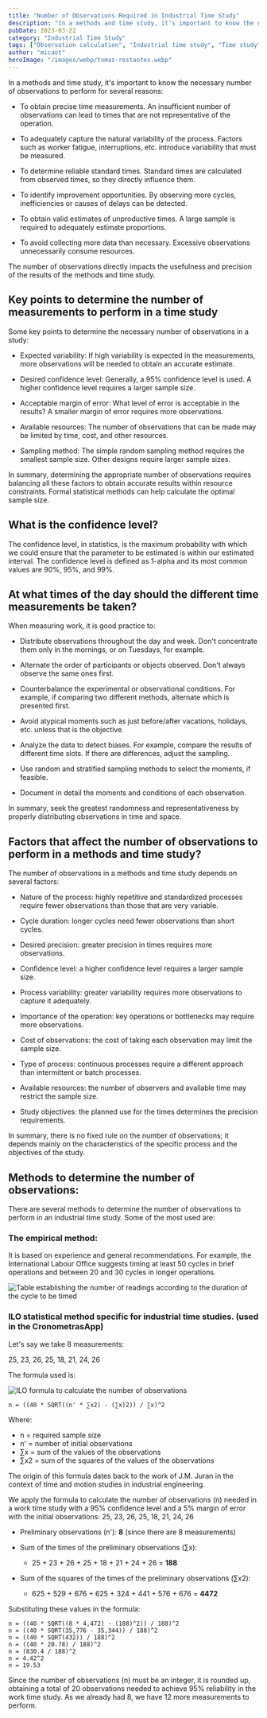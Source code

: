 ```yaml
---
title: "Number of Observations Required in Industrial Time Study"
description: "In a methods and time study, it's important to know the necessary number of observations to obtain accurate measurements and capture process variability."
pubDate: 2023-03-22
category: "Industrial Time Study"
tags: ["Observation calculation", "Industrial time study", "Time study", "ILO formula", "Methods engineering", "Margin of error", "Work measurement", "Confidence level", "Sample size", "Process variability"]
author: "micaot"
heroImage: "/images/webp/tomas-restantes.webp"
---
```




In a methods and time study, it's important to know the necessary number of observations to perform for several reasons:

- To obtain precise time measurements. An insufficient number of observations can lead to times that are not representative of the operation.

- To adequately capture the natural variability of the process. Factors such as worker fatigue, interruptions, etc. introduce variability that must be measured.

- To determine reliable standard times. Standard times are calculated from observed times, so they directly influence them.

- To identify improvement opportunities. By observing more cycles, inefficiencies or causes of delays can be detected.

- To obtain valid estimates of unproductive times. A large sample is required to adequately estimate proportions.

- To avoid collecting more data than necessary. Excessive observations unnecessarily consume resources.

The number of observations directly impacts the usefulness and precision of the results of the methods and time study.

## Key points to determine the number of measurements to perform in a time study

Some key points to determine the necessary number of observations in a study:

- Expected variability: If high variability is expected in the measurements, more observations will be needed to obtain an accurate estimate.

- Desired confidence level: Generally, a 95% confidence level is used. A higher confidence level requires a larger sample size.

- Acceptable margin of error: What level of error is acceptable in the results? A smaller margin of error requires more observations.

- Available resources: The number of observations that can be made may be limited by time, cost, and other resources.

- Sampling method: The simple random sampling method requires the smallest sample size. Other designs require larger sample sizes.

In summary, determining the appropriate number of observations requires balancing all these factors to obtain accurate results within resource constraints. Formal statistical methods can help calculate the optimal sample size.

## What is the confidence level?

The confidence level, in statistics, is the maximum probability with which we could ensure that the parameter to be estimated is within our estimated interval. The confidence level is defined as 1-alpha and its most common values are 90%, 95%, and 99%.

## At what times of the day should the different time measurements be taken?

When measuring work, it is good practice to:

- Distribute observations throughout the day and week. Don't concentrate them only in the mornings, or on Tuesdays, for example.

- Alternate the order of participants or objects observed. Don't always observe the same ones first.

- Counterbalance the experimental or observational conditions. For example, if comparing two different methods, alternate which is presented first.

- Avoid atypical moments such as just before/after vacations, holidays, etc. unless that is the objective.

- Analyze the data to detect biases. For example, compare the results of different time slots. If there are differences, adjust the sampling.

- Use random and stratified sampling methods to select the moments, if feasible.

- Document in detail the moments and conditions of each observation.

In summary, seek the greatest randomness and representativeness by properly distributing observations in time and space.

## Factors that affect the number of observations to perform in a methods and time study?

The number of observations in a methods and time study depends on several factors:

- Nature of the process: highly repetitive and standardized processes require fewer observations than those that are very variable.

- Cycle duration: longer cycles need fewer observations than short cycles.

- Desired precision: greater precision in times requires more observations.

- Confidence level: a higher confidence level requires a larger sample size.

- Process variability: greater variability requires more observations to capture it adequately.

- Importance of the operation: key operations or bottlenecks may require more observations.

- Cost of observations: the cost of taking each observation may limit the sample size.

- Type of process: continuous processes require a different approach than intermittent or batch processes.

- Available resources: the number of observers and available time may restrict the sample size.

- Study objectives: the planned use for the times determines the precision requirements.

In summary, there is no fixed rule on the number of observations; it depends mainly on the characteristics of the specific process and the objectives of the study.

## Methods to determine the number of observations:

There are several methods to determine the number of observations to perform in an industrial time study. Some of the most used are:

### The empirical method:

It is based on experience and general recommendations. For example, the International Labour Office suggests timing at least 50 cycles in brief operations and between 20 and 30 cycles in longer operations.

<img src="/images/webp/default.webp" alt="Table establishing the number of readings according to the duration of the cycle to be timed" />

### ILO statistical method specific for industrial time studies. (used in the CronometrasApp)

Let's say we take 8 measurements:

25, 23, 26, 25, 18, 21, 24, 26

The formula used is:

<img src="/images/webp/default.webp" alt="ILO formula to calculate the number of observations" />

```plaintext
n = ((40 * SQRT((n' * ∑x2) - (∑x)2)) / ∑x)^2
```

Where:

- n = required sample size
- n' = number of initial observations
- ∑x = sum of the values of the observations
- ∑x2 = sum of the squares of the values of the observations

The origin of this formula dates back to the work of J.M. Juran in the context of time and motion studies in industrial engineering.

We apply the formula to calculate the number of observations (n) needed in a work time study with a 95% confidence level and a 5% margin of error with the initial observations: 25, 23, 26, 25, 18, 21, 24, 26

- Preliminary observations (n'): **8** (since there are 8 measurements)

- Sum of the times of the preliminary observations (∑x):
  - 25 + 23 + 26 + 25 + 18 + 21 + 24 + 26 = **188**

- Sum of the squares of the times of the preliminary observations (∑x2):
  - 625 + 529 + 676 + 625 + 324 + 441 + 576 + 676 = **4472**



Substituting these values in the formula:

```plaintext
n = ((40 * SQRT((8 * 4,472) - (188)^2)) / 188)^2
n = ((40 * SQRT(35,776 - 35,344)) / 188)^2
n = ((40 * SQRT(432)) / 188)^2
n = ((40 * 20.78) / 188)^2
n = (830.4 / 188)^2
n = 4.42^2
n = 19.53
```

Since the number of observations (n) must be an integer, it is rounded up, obtaining a total of 20 observations needed to achieve 95% reliability in the work time study. As we already had 8, we have 12 more measurements to perform.
